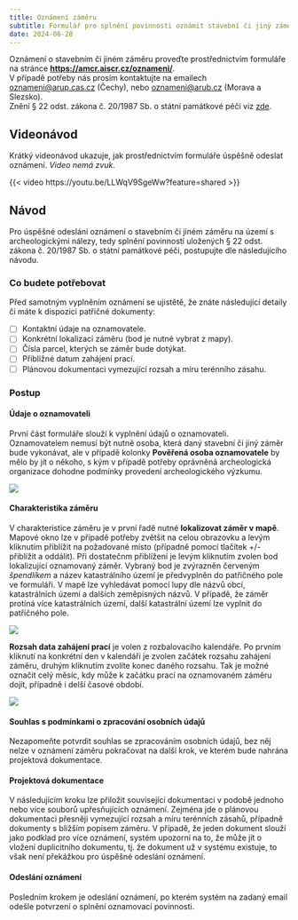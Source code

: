 ```yaml
---
title: Oznámení záměru
subtitle: Formulář pro splnění povinnosti oznámit stavební či jiný záměr prováděný na území s archeologickými nálezy dle § 22 odst. zákona č. 20/1987 Sb. o státní památkové péči
date: 2024-06-28
---
```


::: {.callout-note}

Oznámení o stavebním či jiném záměru proveďte prostřednictvím formuláře na stránce [**https://amcr.aiscr.cz/oznameni/**](https://amcr.aiscr.cz/oznameni/){.external}.  
V případě potřeby nás prosím kontaktujte na emailech [oznameni@arup.cas.cz](mailto:oznameni@arup.cas.cz) (Čechy), nebo [oznameni@arub.cz](mailto:oznameni@arub.cz) (Morava a Slezsko).  
Znění § 22 odst. zákona č. 20/1987 Sb. o státní památkové péči viz [zde](https://www.zakonyprolidi.cz/cs/1987-20#cast3){.external}.

:::


## Videonávod 

Krátký videonávod ukazuje, jak prostřednictvím formuláře úspěšně odeslat oznámení. 
*Video nemá zvuk.*

{{< video https://youtu.be/LLWqV9SgeWw?feature=shared >}}

<!-- ::: {.column-page-right}
{{< video https://youtu.be/LLWqV9SgeWw?feature=shared >}}
::: -->


## Návod 

Pro úspěšné odeslání oznámení o stavebním či jiném záměru na území s archeologickými nálezy, tedy splnění povinností uložených § 22 odst. zákona č. 20/1987 Sb. o státní památkové péči, postupujte dle následujícího návodu.

### Co budete potřebovat

Před samotným vyplněním oznámení se ujistětě, že znáte následující detaily či máte k dispozici patřičné dokumenty:

- [ ] Kontaktní údaje na oznamovatele.
- [ ] Konkrétní lokalizaci záměru (bod je nutné vybrat z mapy).
- [ ] Čísla parcel, kterých se záměr bude dotýkat.
- [ ] Přibližné datum zahájení prací.
- [ ] Plánovou dokumentaci vymezující rozsah a míru terénního zásahu.

### Postup

#### Údaje o oznamovateli

První část formuláře slouží k vyplnění údajů o oznamovateli. 
Oznamovatelem nemusí být nutně osoba, která daný stavební či jiný záměr bude vykonávat, ale v případě kolonky **Pověřená osoba oznamovatele** by mělo by jít o někoho, s kým v případě potřeby oprávněná archeologická organizace dohodne podmínky provedení archeologického výzkumu.

![](figs/ozn-oznamovatel.png)

#### Charakteristika záměru

V charakteristice záměru je v první řadě nutné **lokalizovat záměr v mapě**.
Mapové okno lze v případě potřeby zvětšit na celou obrazovku a levým kliknutím přiblížit na požadované místo (případně pomocí tlačítek +/- přiblížit a oddálit).
Při dostatečnm přiblížení je levým kliknutím zvolen bod lokalizující oznamovaný záměr.
Vybraný bod je zvýrazněn červeným *špendlíkem* a název katastrálního území je předvyplněn do patřičného pole ve formuláři.
V mapě lze vyhledávat pomocí lupy dle názvů obcí, katastrálních území a dalších zeměpisných názvů.
V případě, že záměr protíná více katastrálních území, další katastrální území lze vyplnit do patřičného pole.

![](figs/ozn-zamer.png)

**Rozsah data zahájení prací** je volen z rozbalovacího kalendáře. 
Po prvním kliknutí na konkrétní den v kalendáři je zvolen začátek rozsahu zahájení záměru, druhým kliknutím zvolíte konec daného rozsahu.
Tak je možné označit celý měsíc, kdy může k začátku prací na oznamovaném záměru dojít, případně i delší časové období.

![](figs/ozn-zahajeni.png)

#### Souhlas s podmínkami o zpracování osobních údajů

Nezapomeňte potvrdit souhlas se zpracováním osobních údajů, bez něj nelze v oznámení záměru pokračovat na další krok, ve kterém bude nahrána projektová dokumentace. 

#### Projektová dokumentace 

V následujícím kroku lze přiložit související dokumentaci v podobě jednoho nebo více souborů upřesňujících oznámení.
Zejména jde o plánovou dokumentaci přesněji vymezující rozsah a míru terénních zásahů, případně dokumenty s bližším popisem záměru.
V případě, že jeden dokument slouží jako podklad pro více oznámení, systém upozorní na to, že může jít o vložení duplicitního dokumentu, tj. že dokument už v systému existuje, to však není překážkou pro úspěšné odeslání oznámení.

#### Odeslání oznámení 

Posledním krokem je odeslání oznámení, po kterém systém na zadaný email odešle potvrzení o splnění oznamovací povinnosti.
